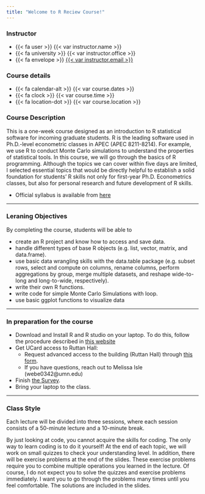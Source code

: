 ```yaml
---
title: "Welcome to R Reciew Course!"
---
```


:::: {.grid .course-details .course-details-smaller}

::: {.g-col-12 .g-col-sm-6 .g-col-md-4}
### Instructor

- {{< fa user >}} {{< var instructor.name >}}
- {{< fa university >}} {{< var instructor.office >}}
- {{< fa envelope >}} <a href='mailto:{{< var instructor.email >}}'>{{< var instructor.email >}}</a>

:::

::: {.g-col-12 .g-col-sm-6 .g-col-md-4}
### Course details

- {{< fa calendar-alt >}} {{< var course.dates >}}
- {{< fa clock >}} {{< var course.time >}}
- {{< fa location-dot >}} {{< var course.location >}}
:::

::::


### Course Description

This is a one-week course designed as an introduction to R statistical software for incoming graduate students. R is the leading software used in Ph.D.-level econometric classes in APEC (APEC 8211-8214). For example, we use R to conduct Monte Carlo simulations to understand the properties of statistical tools. In this course, we will go through the basics of R programming. Although the topics we can cover within five days are limited, I selected essential topics that would be directly helpful to establish a solid foundation for students’ R skills not only for first-year Ph.D. Econometrics classes, but also for personal research and future development of R skills.

+ Official syllabus is available from [here](https://shunkei3.github.io/R-slides/z_doc/R_Summer_2024_Syllabus.pdf)

---

### Leraning Objectives

By completing the course, students will be able to 

+ create an R project and know how to access and save data.
+ handle different types of base R objects (e.g. list, vector, matrix, and data.frame). 
+ use basic data wrangling skills with the data.table package (e.g. subset rows, select and compute on columns, rename columns, perform aggregations by group, merge multiple datasets, and reshape wide-to-long and long-to-wide, respectively). 
+ write their own R functions. 
+ write code for simple Monte Carlo Simulations with loop.
+ use basic ggplot functions to visualize data

---

### In preparation for the course

+ Download and Install R and R studio on your laptop. To do this, follow the procedure described in [this website](https://posit.co/download/rstudio-desktop/)
+ Get UCard access to Ruttan Hall:
  + Request advanced access to the building (Ruttan Hall) through [this form](https://docs.google.com/forms/d/e/1FAIpQLScTSUXcENXbf5PBaqZPNW_kaDG2gEaVljUVd8saW4M4IFY3DQ/viewform).
  + If you have questions, reach out to Melissa Isle (webe0342@umn.edu)
+ Finish [the Survey](https://forms.gle/FqUFKkPMw3rMo3A86). 
+ Bring your laptop to the class.


---

### Class Style

Each lecture will be divided into three sessions, where each session consists of a 50-minute lecture and a 10-minute break. 

By just looking at code, you cannot acquire the skills for coding. The only way to learn coding is to do it yourself! At the end of each topic, we will work on small quizzes to check your understanding level. In addition, there will be exercise problems at the end of the slides. These exercise problems require you to combine multiple operations you learned in the lecture. Of course, I do not expect you to solve the quizzes and exercise problems immediately. I want you to go through the problems many times until you feel comfortable. The solutions are included in the slides.



